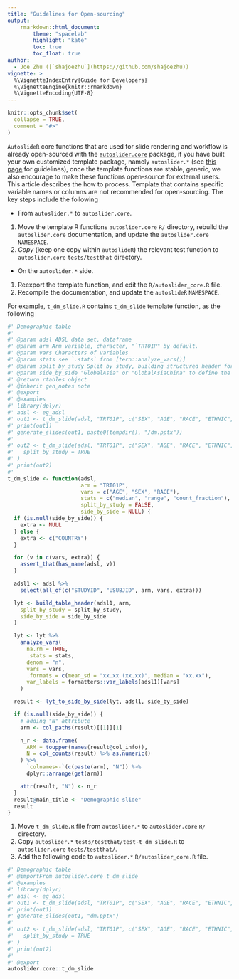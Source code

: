 ```yaml
---
title: "Guidelines for Open-sourcing"
output:
    rmarkdown::html_document:
        theme: "spacelab"
        highlight: "kate"
        toc: true
        toc_float: true
author:
  - Joe Zhu ([`shajoezhu`](https://github.com/shajoezhu))
vignette: >
  %\VignetteIndexEntry{Guide for Developers}
  %\VignetteEngine{knitr::rmarkdown}
  %\VignetteEncoding{UTF-8}
---
```


```r
knitr::opts_chunk$set(
  collapse = TRUE,
  comment = "#>"
)
```

`AutoslideR` core functions that are used for slide rendering and workflow is already open-sourced with the 
[`autoslider.core`](https://cran.r-project.org/package=autoslider.core) package, if you have built your own customized template package, namely `autoslider.*` (see [this page](downstream.html) for guidelines), once the template functions are stable, generic, we also encourage to make these functions open-source for external users. This article describes the how to process. Template that contains specific variable names or columns are not recommended for open-sourcing. The key steps include the following

  * From `autoslider.*` to `autoslider.core`. 

  1. Move the template R functions `autoslider.core` `R/` directory, rebuild the `autoslider.core` documentation, and update the `autoslider.core` `NAMESPACE`.
  2. *Copy* (keep one copy within `autoslideR`) the relevant test function to `autoslider.core` `tests/testthat` directory. 
  
  * On the `autoslider.*` side.
  
  1. Reexport the template function, and edit the `R/autoslider_core.R` file.
  2. Recompile the documentation, and update the `autoslideR` `NAMESPACE`.

For example, `t_dm_slide.R` contains `t_dm_slide` template function, as the following

```r
#' Demographic table
#'
#' @param adsl ADSL data set, dataframe
#' @param arm Arm variable, character, "`TRT01P" by default.
#' @param vars Characters of variables
#' @param stats see `.stats` from [tern::analyze_vars()]
#' @param split_by_study Split by study, building structured header for tables
#' @param side_by_side "GlobalAsia" or "GlobalAsiaChina" to define the side by side requirement
#' @return rtables object
#' @inherit gen_notes note
#' @export
#' @examples
#' library(dplyr)
#' adsl <- eg_adsl
#' out1 <- t_dm_slide(adsl, "TRT01P", c("SEX", "AGE", "RACE", "ETHNIC", "COUNTRY"))
#' print(out1)
#' generate_slides(out1, paste0(tempdir(), "/dm.pptx"))
#'
#' out2 <- t_dm_slide(adsl, "TRT01P", c("SEX", "AGE", "RACE", "ETHNIC", "COUNTRY"),
#'   split_by_study = TRUE
#' )
#' print(out2)
#'
t_dm_slide <- function(adsl,
                       arm = "TRT01P",
                       vars = c("AGE", "SEX", "RACE"),
                       stats = c("median", "range", "count_fraction"),
                       split_by_study = FALSE,
                       side_by_side = NULL) {
  if (is.null(side_by_side)) {
    extra <- NULL
  } else {
    extra <- c("COUNTRY")
  }

  for (v in c(vars, extra)) {
    assert_that(has_name(adsl, v))
  }

  adsl1 <- adsl %>%
    select(all_of(c("STUDYID", "USUBJID", arm, vars, extra)))

  lyt <- build_table_header(adsl1, arm,
    split_by_study = split_by_study,
    side_by_side = side_by_side
  )

  lyt <- lyt %>%
    analyze_vars(
      na.rm = TRUE,
      .stats = stats,
      denom = "n",
      vars = vars,
      .formats = c(mean_sd = "xx.xx (xx.xx)", median = "xx.xx"),
      var_labels = formatters::var_labels(adsl1)[vars]
    )

  result <- lyt_to_side_by_side(lyt, adsl1, side_by_side)

  if (is.null(side_by_side)) {
    # adding "N" attribute
    arm <- col_paths(result)[[1]][1]

    n_r <- data.frame(
      ARM = toupper(names(result@col_info)),
      N = col_counts(result) %>% as.numeric()
    ) %>%
      `colnames<-`(c(paste(arm), "N")) %>%
      dplyr::arrange(get(arm))

    attr(result, "N") <- n_r
  }
  result@main_title <- "Demographic slide"
  result
}
```

1. Move `t_dm_slide.R` file from `autoslider.*` to `autoslider.core` `R/` directory. 
2. Copy `autoslider.*` `tests/testthat/test-t_dm_slide.R` to `autoslider.core` `tests/testthat/`.
3. Add the following code to `autoslider.*` `R/autoslider_core.R` file.

```r
#' Demographic table
#' @importFrom autoslider.core t_dm_slide
#' @examples
#' library(dplyr)
#' adsl <- eg_adsl
#' out1 <- t_dm_slide(adsl, "TRT01P", c("SEX", "AGE", "RACE", "ETHNIC", "COUNTRY"))
#' print(out1)
#' generate_slides(out1, "dm.pptx")
#'
#' out2 <- t_dm_slide(adsl, "TRT01P", c("SEX", "AGE", "RACE", "ETHNIC", "COUNTRY"),
#'   split_by_study = TRUE
#' )
#' print(out2)
#'
#' @export
autoslider.core::t_dm_slide
```
